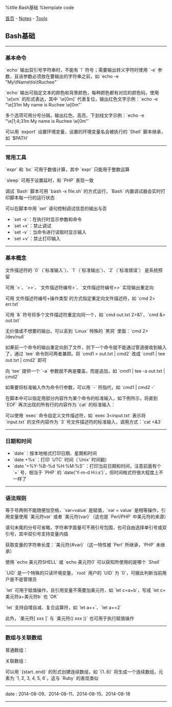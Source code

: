 %title Bash基础
%template code

[[../../index|首页]] - [[../index|Notes]] - [[index|Tools]]
==Bash基础==
----
===基本命令===

`echo` 输出双引号字符串时，不能有 `!` 符号；需要输出转义字符时使用 `-e` 参数，且该参数必须放在要输出的字符串之前，如 `echo -e "My\tName\tis\tRuchee"`

`echo` 输出可指定文本的颜色和背景颜色，每种颜色都有对应的颜色码，使用 `\e[xm` 的形式表达，其中 `\e[0m]` 代表复位，输出红色文字示例：`echo -e "\e[31m My name is Ruchee \e[0m"`

多个选项可用分号分隔，输出红色、高亮、下划线文字示例：`echo -e "\e[1;4;31m My name is Ruchee \e[0m"`

可以用 `export` 设置环境变量，设置的环境变量名会被执行的 `Shell` 脚本继承，如 `$PATH`
----
===常用工具===

`expr` 和 `bc` 可用于数值计算，其中 `expr` 只能用于整数运算

`sleep` 可用于设置延时，和 `PHP` 表现一致

调试 `Bash` 脚本可用 `bash -x file.sh` 的方式运行，`Bash` 内置调试器会实时打印脚本每一行的运行状态

可以在脚本中用 `set` 语句控制调试信息的输出与否
* `set -x`：在执行时显示参数和命令
* `set +x`：禁止调试
* `set -v`：当命令进行读取时显示输入
* `set +v`：禁止打印输入
----
===基本概念===

文件描述符的 `0`（`标准输入`）、`1`（`标准输出`）、`2`（`标准错误`） 是系统预留

可用 `>`、`>>`、`文件描述符编号>`、`文件描述符编号>>` 实现输出重定向

可用 文件描述符编号+操作类型 的方式指定重定向文件描述符，如 `cmd 2> err.txt`

可用 `&` 符号将多个文件描述符重定向同一个，如 `cmd out.txt 2>&1`、`cmd &> out.txt`

无价值或不想要的输出，可以丢到 `Linux` 特殊的 `黑洞` 里面：`cmd 2> /dev/null`

如果前一个命令的输出重定向到了文件，则下一个命令就不能通过管道接收到输入了，通过 `tee` 命令则可两者兼顾。将 `cmd1 > out.txt | cmd2` 改成 `cmd1 | tee out.txt | cmd2` 即可

向 `tee` 提供一个 `-a` 参数就不再是覆盖，而是追加，如 `cmd1 | tee -a out.txt | cmd2`

如果要将标准输入作为命令行参数，可以用 `-` 符指代，如 `cmd1 | cmd2 -`

在脚本中可以指定用部分内容作为某个命令的标准输入，如下例所示，将直到 `EOF` 再次出现的所有行的内容作为 `cat` 的标准输入：
{{{Bash
#!/user/bin/env bash
cat <<EOF > out.txt
xxxx
yyyy
zzzz
EOF
}}}

可以使用 `exec` 命令自定义文件描述符，如 `exec 3<input.txt` 表示将 `input.txt` 的文件内容作为 `3` 号文件描述符的标准输入，调用方式：`cat <&3`
----
===日期和时间===

* `date`：按本地格式打印日期、星期和时间
* `date +%s`：打印 `UTC` 时间（`Unix` 时间戳）
* `date '+%Y-%B-%d %H:%M:%S'`：打印当前日期和时间，注意前面有个 `+` 号，相当于 `PHP` 的 `date('Y-m-d H:i:s')`，但时间格式符很大程度上不一样了
----
===语法规则===

等于号两侧不能随便加空格，`var=value` 是赋值，`var = value` 是相等操作，引用变量使用 `美元符var` 或者 `美元符{var}`（这也是 `Perl/PHP` 中美元符的来源）

语句末尾的分号可省略，字符串字面量可不用引号包围，也可自由选择单引号或双引号，其中双引号支持变量内插

获取变量的字符串长度：`美元符{#var}`（这一特性被 `Perl` 所继承，`PHP` 未继承）

使用 `echo 美元符SHELL` 或 `echo 美元符0` 可以获知所使用的是哪个 `Shell`

`UID` 是一个特殊的只读环境变量，`root` 用户的 `UID` 为 `0`，可据此判断当前用户是不是管理员

`let` 可用于赋值操作，且引用变量不需要加美元符，如 `let c=a+b`，写成 `let c=美元符a+美元符b` 也 `OK`

`let` 支持自增自减、复合运算符，如 `let a++`、`let a+=2`

此外，`美元符[ xxx ]` 与 `美元符(( xxx ))` 也可用于执行赋值操作
----
===数组与关联数组===

普通数组：
{{{Bash
#!/user/bin/env bash
# 定义数组
arr=(1 2 3 4 5)  # 注意，元素间没有逗号

# 逐个赋值
arr[0]='Ruchee1'
arr[1]='Ruchee2'

# 引用元素
echo ${arr[1]}
index=1
echo ${arr[$index]}

# 获取数组元素的个数
echo ${#arr[*]}
echo ${#arr[@]}

# 获取某个数组元素的长度
echo ${#arr[1]}
}}}

关联数组：
{{{Bash
#!/user/bin/env bash
# 定义关联数组
arr=([name]='Ruchee' [email]='my@ruchee.com')  # 元素间没有逗号

# 逐个赋值
arr[name]='Ruchee'
arr[email]='my@ruchee.com'

# 引用元素
echo ${arr[name]}

# 获取数组元素的个数
echo ${#arr[*]}
echo ${#arr[@]}

# 获取某个数组元素的长度
echo ${#arr[name]}
}}}

可以用 `{start..end}` 的形式创建连续数组，如 `{1..6}` 将生成一个连续数组，元素为 `1, 2, 3, 4, 5, 6`，这与 `Ruby` 的表现类似
----
<red>date</red> : 2014-08-09、2014-08-11、2014-08-15、2014-08-18
----
